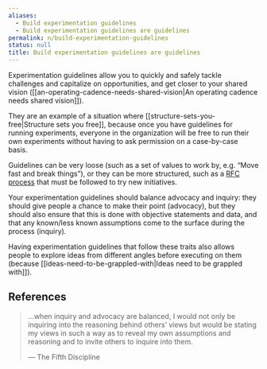 ```yaml
---
aliases:
  - Build experimentation guidelines
  - Build experimentation guidelines are guidelines
permalink: n/build-experimentation-guidelines
status: null
title: Build experimentation guidelines are guidelines
---
```

Experimentation guidelines allow you to quickly and safely tackle challenges and capitalize on opportunities, and get closer to your shared vision ([[an-operating-cadence-needs-shared-vision|An operating cadence needs shared vision]]).

They are an example of a situation where [[structure-sets-you-free|Structure sets you free]], because once you have guidelines for running experiments, everyone in the organization will be free to run their own experiments without having to ask permission on a case-by-case basis.

Guidelines can be very loose (such as a set of values to work by, e.g. “Move fast and break things”), or they can be more structured, such as a [RFC process](https://nebulab.com/blog/driving-organizational-change-with-rfcs) that must be followed to try new initiatives.

Your experimentation guidelines should balance advocacy and inquiry: they should give people a chance to make their point (advocacy), but they should also ensure that this is done with objective statements and data, and that any known/less known assumptions come to the surface during the process (inquiry).

Having experimentation guidelines that follow these traits also allows people to explore ideas from different angles before executing on them (because [[ideas-need-to-be-grappled-with|Ideas need to be grappled with]]).

## References

> …when inquiry and advocacy are balanced, I would not only be inquiring into the reasoning behind others’ views but would be stating my views in such a way as to reveal my own assumptions and reasoning and to invite others to inquire into them.
>
> — The Fifth Discipline
